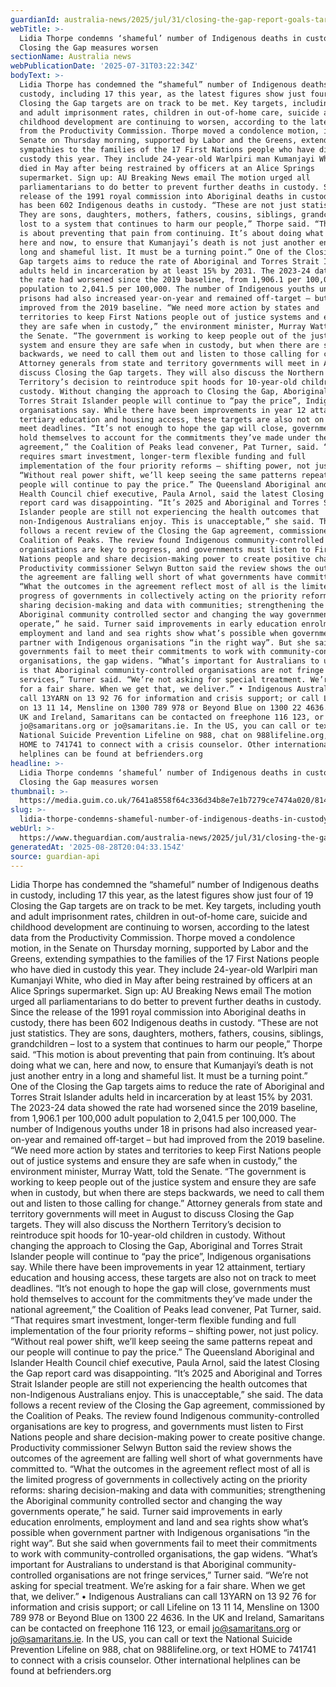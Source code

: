 ```yaml
---
guardianId: australia-news/2025/jul/31/closing-the-gap-report-goals-targets-worse-ntwnfb
webTitle: >-
  Lidia Thorpe condemns ‘shameful’ number of Indigenous deaths in custody as
  Closing the Gap measures worsen
sectionName: Australia news
webPublicationDate: '2025-07-31T03:22:34Z'
bodyText: >-
  Lidia Thorpe has condemned the “shameful” number of Indigenous deaths in
  custody, including 17 this year, as the latest figures show just four of 19
  Closing the Gap targets are on track to be met. Key targets, including youth
  and adult imprisonment rates, children in out-of-home care, suicide and
  childhood development are continuing to worsen, according to the latest data
  from the Productivity Commission. Thorpe moved a condolence motion, in the
  Senate on Thursday morning, supported by Labor and the Greens, extending
  sympathies to the families of the 17 First Nations people who have died in
  custody this year. They include 24-year-old Warlpiri man Kumanjayi White, who
  died in May after being restrained by officers at an Alice Springs
  supermarket. Sign up: AU Breaking News email The motion urged all
  parliamentarians to do better to prevent further deaths in custody. Since the
  release of the 1991 royal commission into Aboriginal deaths in custody, there
  has been 602 Indigenous deaths in custody. “These are not just statistics.
  They are sons, daughters, mothers, fathers, cousins, siblings, grandchildren –
  lost to a system that continues to harm our people,” Thorpe said. “This motion
  is about preventing that pain from continuing. It’s about doing what we can,
  here and now, to ensure that Kumanjayi’s death is not just another entry in a
  long and shameful list. It must be a turning point.” One of the Closing the
  Gap targets aims to reduce the rate of Aboriginal and Torres Strait Islander
  adults held in incarceration by at least 15% by 2031. The 2023-24 data showed
  the rate had worsened since the 2019 baseline, from 1,906.1 per 100,000 adult
  population to 2,041.5 per 100,000. The number of Indigenous youths under 18 in
  prisons had also increased year-on-year and remained off-target – but had
  improved from the 2019 baseline. “We need more action by states and
  territories to keep First Nations people out of justice systems and ensure
  they are safe when in custody,” the environment minister, Murray Watt, told
  the Senate. “The government is working to keep people out of the justice
  system and ensure they are safe when in custody, but when there are steps
  backwards, we need to call them out and listen to those calling for change.”
  Attorney generals from state and territory governments will meet in August to
  discuss Closing the Gap targets. They will also discuss the Northern
  Territory’s decision to reintroduce spit hoods for 10-year-old children in
  custody. Without changing the approach to Closing the Gap, Aboriginal and
  Torres Strait Islander people will continue to “pay the price”, Indigenous
  organisations say. While there have been improvements in year 12 attainment,
  tertiary education and housing access, these targets are also not on track to
  meet deadlines. “It’s not enough to hope the gap will close, governments must
  hold themselves to account for the commitments they’ve made under the national
  agreement,” the Coalition of Peaks lead convener, Pat Turner, said. “That
  requires smart investment, longer-term flexible funding and full
  implementation of the four priority reforms – shifting power, not just policy.
  “Without real power shift, we’ll keep seeing the same patterns repeat and our
  people will continue to pay the price.” The Queensland Aboriginal and Islander
  Health Council chief executive, Paula Arnol, said the latest Closing the Gap
  report card was disappointing. “It’s 2025 and Aboriginal and Torres Strait
  Islander people are still not experiencing the health outcomes that
  non-Indigenous Australians enjoy. This is unacceptable,” she said. The data
  follows a recent review of the Closing the Gap agreement, commissioned by the
  Coalition of Peaks. The review found Indigenous community-controlled
  organisations are key to progress, and governments must listen to First
  Nations people and share decision-making power to create positive change.
  Productivity commissioner Selwyn Button said the review shows the outcomes of
  the agreement are falling well short of what governments have committed to.
  “What the outcomes in the agreement reflect most of all is the limited
  progress of governments in collectively acting on the priority reforms:
  sharing decision-making and data with communities; strengthening the
  Aboriginal community controlled sector and changing the way governments
  operate,” he said. Turner said improvements in early education enrolments,
  employment and land and sea rights show what’s possible when government
  partner with Indigenous organisations “in the right way”. But she said when
  governments fail to meet their commitments to work with community-controlled
  organisations, the gap widens. “What’s important for Australians to understand
  is that Aboriginal community-controlled organisations are not fringe
  services,” Turner said. “We’re not asking for special treatment. We’re asking
  for a fair share. When we get that, we deliver.” • Indigenous Australians can
  call 13YARN on 13 92 76 for information and crisis support; or call Lifeline
  on 13 11 14, Mensline on 1300 789 978 or Beyond Blue on 1300 22 4636. In the
  UK and Ireland, Samaritans can be contacted on freephone 116 123, or email
  jo@samaritans.org or jo@samaritans.ie. In the US, you can call or text the
  National Suicide Prevention Lifeline on 988, chat on 988lifeline.org, or text
  HOME to 741741 to connect with a crisis counselor. Other international
  helplines can be found at befrienders.org
headline: >-
  Lidia Thorpe condemns ‘shameful’ number of Indigenous deaths in custody as
  Closing the Gap measures worsen
thumbnail: >-
  https://media.guim.co.uk/7641a8558f64c336d34b8e7e1b7279ce7474a020/814_490_5798_4641/500.jpg
slug: >-
  lidia-thorpe-condemns-shameful-number-of-indigenous-deaths-in-custody-as-closing-the-gap-measures-worsen
webUrl: >-
  https://www.theguardian.com/australia-news/2025/jul/31/closing-the-gap-report-goals-targets-worse-ntwnfb
generatedAt: '2025-08-28T20:04:33.154Z'
source: guardian-api
---
```

Lidia Thorpe has condemned the “shameful” number of Indigenous deaths in custody, including 17 this year, as the latest figures show just four of 19 Closing the Gap targets are on track to be met. Key targets, including youth and adult imprisonment rates, children in out-of-home care, suicide and childhood development are continuing to worsen, according to the latest data from the Productivity Commission. Thorpe moved a condolence motion, in the Senate on Thursday morning, supported by Labor and the Greens, extending sympathies to the families of the 17 First Nations people who have died in custody this year. They include 24-year-old Warlpiri man Kumanjayi White, who died in May after being restrained by officers at an Alice Springs supermarket. Sign up: AU Breaking News email The motion urged all parliamentarians to do better to prevent further deaths in custody. Since the release of the 1991 royal commission into Aboriginal deaths in custody, there has been 602 Indigenous deaths in custody. “These are not just statistics. They are sons, daughters, mothers, fathers, cousins, siblings, grandchildren – lost to a system that continues to harm our people,” Thorpe said. “This motion is about preventing that pain from continuing. It’s about doing what we can, here and now, to ensure that Kumanjayi’s death is not just another entry in a long and shameful list. It must be a turning point.” One of the Closing the Gap targets aims to reduce the rate of Aboriginal and Torres Strait Islander adults held in incarceration by at least 15% by 2031. The 2023-24 data showed the rate had worsened since the 2019 baseline, from 1,906.1 per 100,000 adult population to 2,041.5 per 100,000. The number of Indigenous youths under 18 in prisons had also increased year-on-year and remained off-target – but had improved from the 2019 baseline. “We need more action by states and territories to keep First Nations people out of justice systems and ensure they are safe when in custody,” the environment minister, Murray Watt, told the Senate. “The government is working to keep people out of the justice system and ensure they are safe when in custody, but when there are steps backwards, we need to call them out and listen to those calling for change.” Attorney generals from state and territory governments will meet in August to discuss Closing the Gap targets. They will also discuss the Northern Territory’s decision to reintroduce spit hoods for 10-year-old children in custody. Without changing the approach to Closing the Gap, Aboriginal and Torres Strait Islander people will continue to “pay the price”, Indigenous organisations say. While there have been improvements in year 12 attainment, tertiary education and housing access, these targets are also not on track to meet deadlines. “It’s not enough to hope the gap will close, governments must hold themselves to account for the commitments they’ve made under the national agreement,” the Coalition of Peaks lead convener, Pat Turner, said. “That requires smart investment, longer-term flexible funding and full implementation of the four priority reforms – shifting power, not just policy. “Without real power shift, we’ll keep seeing the same patterns repeat and our people will continue to pay the price.” The Queensland Aboriginal and Islander Health Council chief executive, Paula Arnol, said the latest Closing the Gap report card was disappointing. “It’s 2025 and Aboriginal and Torres Strait Islander people are still not experiencing the health outcomes that non-Indigenous Australians enjoy. This is unacceptable,” she said. The data follows a recent review of the Closing the Gap agreement, commissioned by the Coalition of Peaks. The review found Indigenous community-controlled organisations are key to progress, and governments must listen to First Nations people and share decision-making power to create positive change. Productivity commissioner Selwyn Button said the review shows the outcomes of the agreement are falling well short of what governments have committed to. “What the outcomes in the agreement reflect most of all is the limited progress of governments in collectively acting on the priority reforms: sharing decision-making and data with communities; strengthening the Aboriginal community controlled sector and changing the way governments operate,” he said. Turner said improvements in early education enrolments, employment and land and sea rights show what’s possible when government partner with Indigenous organisations “in the right way”. But she said when governments fail to meet their commitments to work with community-controlled organisations, the gap widens. “What’s important for Australians to understand is that Aboriginal community-controlled organisations are not fringe services,” Turner said. “We’re not asking for special treatment. We’re asking for a fair share. When we get that, we deliver.” • Indigenous Australians can call 13YARN on 13 92 76 for information and crisis support; or call Lifeline on 13 11 14, Mensline on 1300 789 978 or Beyond Blue on 1300 22 4636. In the UK and Ireland, Samaritans can be contacted on freephone 116 123, or email jo@samaritans.org or jo@samaritans.ie. In the US, you can call or text the National Suicide Prevention Lifeline on 988, chat on 988lifeline.org, or text HOME to 741741 to connect with a crisis counselor. Other international helplines can be found at befrienders.org

